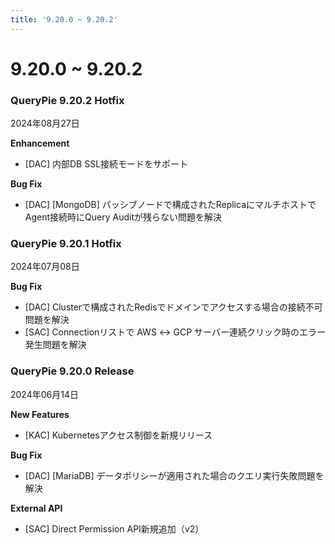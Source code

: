 ```yaml
---
title: '9.20.0 ~ 9.20.2'
---
```


# 9.20.0 ~ 9.20.2

### QueryPie 9.20.2 Hotfix

2024年08月27日


**Enhancement**

* [DAC] 内部DB SSL接続モードをサポート


**Bug Fix**

* [DAC] [MongoDB] パッシブノードで構成されたReplicaにマルチホストでAgent接続時にQuery Auditが残らない問題を解決


### QueryPie 9.20.1 Hotfix

2024年07月08日


**Bug Fix**

* [DAC] Clusterで構成されたRedisでドメインでアクセスする場合の接続不可問題を解決
* [SAC] Connectionリストで AWS ↔︎ GCP サーバー連続クリック時のエラー発生問題を解決


### QueryPie 9.20.0 Release

2024年06月14日


**New Features**

* [KAC] Kubernetesアクセス制御を新規リリース


**Bug Fix**

* [DAC] [MariaDB] データポリシーが適用された場合のクエリ実行失敗問題を解決


**External API**

* [SAC] Direct Permission API新規追加（v2）
